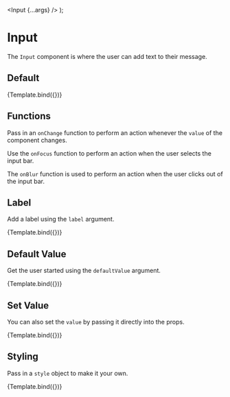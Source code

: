 

<Meta title='Input' component={Input} />

  <Input {...args} />
);

# Input

The `Input` component is where the user can add text to their message.

## Default

<Story name='Default' args={{}}>
  {Template.bind({})}
</Story>

<ArgsTable story='Default' />

## Functions

Pass in an `onChange` function to perform an action whenever the `value` of the component changes.

Use the `onFocus` function to perform an action when the user selects the input bar.

The `onBlur` function is used to perform an action when the user clicks out of the input bar.

## Label

Add a label using the `label` argument.

<Canvas>
  <Story name='Label' args={{ label: 'Send a message...' }}>
    {Template.bind({})}
  </Story>
</Canvas>

## Default Value

Get the user started using the `defaultValue` argument.

<Canvas>
  <Story name='DefaultValue' args={{ defaultValue: 'Hello, world!' }}>
    {Template.bind({})}
  </Story>
</Canvas>

## Set Value

You can also set the `value` by passing it directly into the props.

<Canvas>
  <Story name='SetValue' args={{ value: 'Set value directly here' }}>
    {Template.bind({})}
  </Story>
</Canvas>

## Styling

Pass in a `style` object to make it your own.

<Canvas>
  <Story name='Styling' args={{ 
    label: 'Send a message...', style:{
      borderRadius: '12px',
      border: '4px solid #3148a3',
      padding: '18px',
      fontFamily: 'helvetica',
      backgroundColor: '#9fe7ed'
    }}}>
    {Template.bind({})}
  </Story>
</Canvas>